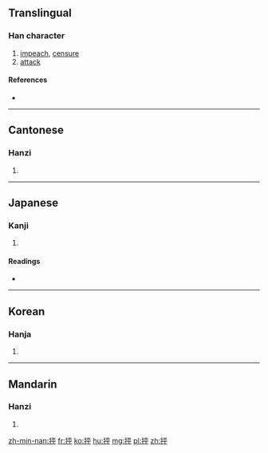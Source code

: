 {{also|拌}}
==Translingual==

===Han character===
{{Han char|rn=64|rad=手|as=05|sn=8|four=5104<sub>9</sub>|canj=手一火十 (QMFJ)}}

# [[impeach]], [[censure]]
# [[attack]]

====References====
* {{Han ref|kx=0422.150|dkj=11905|dj=0770.130|hdz=31850.040|uh=62A8|ud=25256|bh=A9E1|bd=43489}}

----

==Cantonese==

===Hanzi===
{{yue-hanzi|jyut=|y=ping1}}

# {{defn|lang=yue|sort=手05}}

----

==Japanese==

===Kanji===
{{ja-kanji|grade=|rs=手05}}

# {{defn|lang=ja|sort=手05}}

====Readings====
* {{ja-readings|on=[[ほう]] (hō), [[ひょう]] (hyō), [[びょう]] (byō)|kun=[[はじく]] (hajiku)}}

----

==Korean==

===Hanja===
{{ko-hanja|hangeul=평|eumhun=|rv=pyeong|mr=p'yŏng|y=phyeng}}

# {{defn|lang=ko|sort=手05}}

----

==Mandarin==

===Hanzi===
{{cmn-hanzi|pin=[[pēng]] ([[peng1]])|wg=p'eng<sup>1</sup>}}

# {{defn|lang=cmn|sort=手05}}

[[zh-min-nan:抨]]
[[fr:抨]]
[[ko:抨]]
[[hu:抨]]
[[mg:抨]]
[[pl:抨]]
[[zh:抨]]
